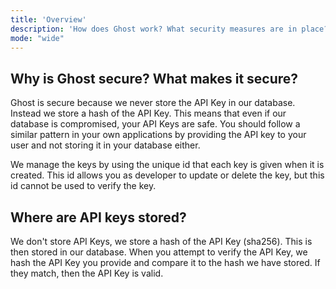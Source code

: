 ```yaml
---
title: 'Overview'
description: 'How does Ghost work? What security measures are in place?'
mode: "wide"
---
```


## Why is Ghost secure? What makes it secure?

Ghost is secure because we never store the API Key in our database. Instead we store a hash of the API Key. This means that even if our database is compromised, your API Keys are safe. You should follow a similar pattern in your own applications by providing the API key to your user and not storing it in your database either.

We manage the keys by using the unique id that each key is given when it is created. This id allows you as developer to update or delete the key, but this id cannot be used to verify the key.

## Where are API keys stored?

We don't store API Keys, we store a hash of the API Key (sha256). This is then stored in our database. When you attempt to verify the API Key, we hash the API Key you provide and compare it to the hash we have stored. If they match, then the API Key is valid.
